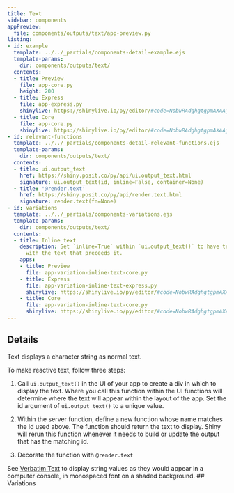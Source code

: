 ```yaml
---
title: Text
sidebar: components
appPreview:
  file: components/outputs/text/app-preview.py
listing:
- id: example
  template: ../../_partials/components-detail-example.ejs
  template-params:
    dir: components/outputs/text/
  contents:
  - title: Preview
    file: app-core.py
    height: 200
  - title: Express
    file: app-express.py
    shinylive: https://shinylive.io/py/editor/#code=NobwRAdghgtgpmAXAAjFADugdOgnmAGlQGMB7CAFzkqVQDMAnUmZAZwAsBLCXZTmdKQYVkDagBM4DADoRGzNlx5Y4AD3RjWrPgKEju6AK4UihzrNlmsB4wH0qqigAppYACpqKroq4CilKWQHL0JkVwAJOAAbKNJkAGUlXFcASgswAE1SQ2RqKjFxRFcLCFkAATEISQYsYORkAGJkAB5m2Uk6IM8nFKKIevqxCkMGfpsKLA9HHtlQsApcdAQUec8wAF8AXSA
  - title: Core
    file: app-core.py
    shinylive: https://shinylive.io/py/editor/#code=NobwRAdghgtgpmAXAAjFADugdOgnmAGlQGMB7CAFzkqVQDMAnUmZAZwAsBLCXZTmdKQYVkAQUxEG1ACZwGRAK6cAOhFUZ0AfSXIAvMiU4oAczia6AGyXSAFKuQODnLN3QKKmqgA8KdsABU4H2VCZBCAUUo5ZG8KEKIQgAk4CwtSZABlLh4QgEoCe0cQgE1SBWRqKilpRHjCh0MyijcPWM0ANzkAIygKfj9YvKJkAGJkAB5x1VzVWYhZOjY5ToYbV3ciJpaiVjhWVk5yXNqIR2QAASl5uSxYhzHJ+uQFmKDfY6ezqQoFBlP1ihYQI+GwzNTgjR6MSYGwabScHbLORg0JgCi4dAIFBot5gAC+AF0gA
- id: relevant-functions
  template: ../../_partials/components-detail-relevant-functions.ejs
  template-params:
    dir: components/outputs/text/
  contents:
  - title: ui.output_text
    href: https://shiny.posit.co/py/api/ui.output_text.html
    signature: ui.output_text(id, inline=False, container=None)
  - title: '@render.text'
    href: https://shiny.posit.co/py/api/render.text.html
    signature: render.text(fn=None)
- id: variations
  template: ../../_partials/components-variations.ejs
  template-params:
    dir: components/outputs/text/
  contents:
  - title: Inline text
    description: Set `inline=True` within `ui.output_text()` to have text appear inline
      with the text that preceeds it.
    apps:
    - title: Preview
      file: app-variation-inline-text-core.py
    - title: Express
      file: app-variation-inline-text-express.py
      shinylive: https://shinylive.io/py/editor/#code=NobwRAdghgtgpmAXAAjFADugdOgnmAGlQGMB7CAFzkqVQDMAnUmZAZwAsBLCXZTmdKQYVkDagBM4DADoRGzNlx5Y4AD3RjWrPgKEju6AK4UihzrNlmsB4wH0qqigAppYACpqKroq4CilKWQHL0JkVwAJOAAbKNJkAGUlXFcASgswAE1SQ2RqKjFxRFcLCFkAATEISQYsYKduKO44AF43BkM4FORkAGJkAB5+2Uk6IM8nFKKIbu6xCkMGaZsKLA9HCdlQsApcdAQUbc8wAF8AXSA
    - title: Core
      file: app-variation-inline-text-core.py
      shinylive: https://shinylive.io/py/editor/#code=NobwRAdghgtgpmAXAAjFADugdOgnmAGlQGMB7CAFzkqVQDMAnUmZAZwAsBLCXZTmdKQYVkAQUxEG1ACZwGRAK6cAOhFUZ0AfSXIAvMiU4oAczia6AGyXSAFKuQODnLN3QKKmqgA8KdsABU4H2VCZBCAUUo5ZG8KEKIQgAk4CwtSZABlLh4QgEoCe0cQgE1SBWRqKilpFHinLDKKNw9Yv1i67gtuOD1kfwYFOFzkAGIAHjHVXMLHIohZOjY5ADc5G1d3IkbmolY4VlZOclzEGeQAASl5uSx2iFmFmKDfE7PZqQoFBnuNiixAnw2ab3WZzDS9cToGwabScXYrOTA0JgCi4dAIFAo55gAC+AF0gA
---
```


:::{#example}
:::

:::{#relevant-functions}
:::

## Details

Text displays a character string as normal text.

To make reactive text, follow three steps:

  1. Call `ui.output_text()` in the UI of your app to create a div in which to display the text. Where you call this function within the UI functions will determine where the text will appear within the layout of the app. Set the id argument of `ui.output_text()` to a unique value.

  2. Within the server function, define a new function whose name matches the id used above. The function should return the text to display. Shiny will rerun this function whenever it needs to build or update the output that has the matching id.

  3. Decorate the function with `@render.text`

See [Verbatim Text](../verbatim-text/index.qmd) to display string values as they would appear in a computer console, in monospaced font on a shaded background.
## Variations

:::{#variations}
:::

